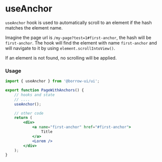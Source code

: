 
<Meta title="Hooks/useAnchor" />

# useAnchor

`useAnchor` hook is used to automatically scroll to an element if the hash matches
the element name.

Imagine the page url is `/my-page?test=1#first-anchor`, the hash will be `first-anchor`. The hook will
find the element with name `first-anchor` and will navigate to it by using `element.scrollIntoView()`.

If an element is not found, no scrolling will be applied.

### Usage

```jsx
import { useAnchor } from '@borrow-ui/ui';

export function PageWithAnchors() {
    // hooks and state
    // ....
    useAnchor();

    // other code
    return (
        <div>
            <a name="first-anchor" href="#first-anchor">
                Title
            </a>
            <Lorem />
        </div>
    );
}
```
